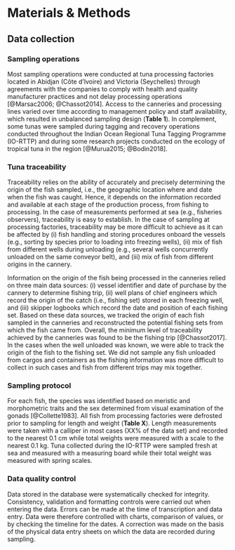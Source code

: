 
# Materials & Methods

## Data collection

### Sampling operations

Most sampling operations were conducted at tuna processing factories located in Abidjan (Côte d'Ivoire) and Victoria (Seychelles) through agreements with the companies to comply with health and quality manufacturer practices and not delay processing operations [@Marsac2006; @Chassot2014]. Access to the canneries and processing lines varied over time according to management policy and staff availability, which resulted in unbalanced sampling design (**Table 1**). In complement, some tunas were sampled during tagging and recovery operations conducted throughout the Indian Ocean Regional Tuna Tagging Programme (IO-RTTP) and during some research projects conducted on the ecology of tropical tuna in the region [@Murua2015; @Bodin2018].

### Tuna traceability

Traceability relies on the ability of accurately and precisely determining the origin of the fish sampled, i.e., the geographic location where and date when the fish was caught. Hence, it depends on the information recorded and available at each stage of the production process, from fishing to processing. In the case of measurements performed at sea (e.g., fisheries observers), traceability is easy to establish. In the case of sampling at processing factories, traceability may be more difficult to achieve as it can be affected by (i) fish handling and storing procedures onboard the vessels (e.g., sorting by species prior to loading into freezing wells), (ii) mix of fish from different wells during unloading (e.g., several wells concurrently unloaded on the same conveyor belt), and (iii) mix of fish from different origins in the cannery.

Information on the origin of the fish being processed in the canneries relied on three main data sources: (i) vessel identifier and date of purchase by the cannery to determine fishing trip, (ii) well plans of chief engineers which record the origin of the catch (i.e., fishing set) stored in each freezing well, and (iii) skipper logbooks which record the date and position of each fishing set. Based on these data sources, we tracked the origin of each fish sampled in the canneries and reconstructed the potential fishing sets from which the fish came from. Overall, the minimum level of traceability achieved by the canneries was found to be the fishing trip [@Chassot2017]. In the cases when the well unloaded was known, we were able to track the origin of the fish to the fishing set. We did not sample any fish unloaded from cargos and containers as the fishing information was more difficult to collect in such cases and fish from different trips may mix together.

### Sampling protocol

For each fish, the species was identified based on meristic and morphometric traits and the sex determined from visual examination of the gonads [@Collette1983]. All fish from processing factories were defrosted prior to sampling for length and weight (**Table X**). Length measurements were taken with a calliper in most cases (XX% of the data set) and recorded to the nearest 0.1 cm while total weights were measured with a scale to the nearest 0.1 kg. Tuna collected during the IO-RTTP were sampled fresh at sea and measured with a measuring board while their total weight was measured with spring scales.

### Data quality control

Data stored in the database were systematically checked for integrity. Consistency, validation and formatting controls were carried out when entering the data. Errors can be made at the time of transcription and data entry. Data were therefore controlled with charts, comparison of values, or by checking the timeline for the dates. A correction was made on the basis of the physical data entry sheets on which the data are recorded during sampling.

